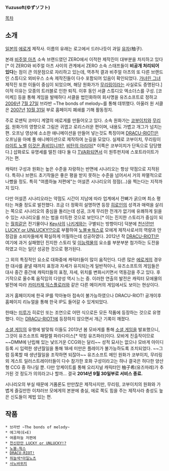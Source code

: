 '''Yuzusoft(ゆずソフト)'''

[[목차]]
== 소개 ==
[[일본]]의 [[에로게]] 제작사. 이름의 유래는 로고에서 드러나듯이 과일 [[유자]](柚子).

본래 [[비주얼 아츠]] 소속 브랜드였던 ZERO에서 이적한 제작진이 대부분을 차지하고 있다[* 이 ZERO와 비주얼 아츠 사이의 관계에서 ZERO 소속 스태프들이 '''비공개 처리되어 있다'''는 점이 큰 의문점으로 자리하고 있는데, 역추적 결과 비주얼 아츠의 또 다른 브랜드인 스튜디오 뫼비우스 소속 제작진들이 다수 포함되어 있음이 확인되었다. [[가녀린 그녀]] 제작진 또한 이들이 중심이 되었으며, 해당 원화가가 [[무리링]]이라는 사실로도 증명된다.] 이적 이유는 모종의 트러블로 인한 퇴직. 이후 동인 서클 스튜디오 엑소더스를 구성. [코미케]] 등을 통해 게임을 발매하다 서클을 법인화하여 회사명을 유즈소프트로 정하고 [[2006년]] [[7월 27일]] 브라반 ~The bonds of melody~를 통해 데뷔했다. 아울러 원 서클은 [[2007년]] [[10월 31일]] 부로 홈페이지 폐쇄를 기해 활동정지.

주로 로맨틱 코미디 계열의 에로게를 만들어오고 있다. 소속 원화가는 [[코부이치]]와 [[무리링]]. 원화가의 영향으로 그림은 귀엽고 로리스러운 편이며, 내용도 가볍고 개그가 넘치는 편. 오프닝 영상에 소소한 애니메이션을 만들어 넣는것도 특징이며 [[DRACU-RIOT!]]은 오프닝을 아예 풀 애니메이션으로 제작하여 눈길을 모았다. 실제로 코부이치, 무리링이 [[라이트 노벨]]  [[이것은 좀비입니까?]], [[비탄의 아리아]][* 이쪽은 코부이치가 단독으로 담당했다.] 삽화로도 유명세를 떨친 데다 둘 다 [[TVA]]화되면서 이 원투펀치에 스포트라이트가 가는 편.

캐릭터 구성과 원화는 높은 수준을 자랑하는 반면에 시나리오는 항상 약점으로 지적된다. 특히나 브랜드 초기작들은 좋은 평을 받지 못하는 수준을 넘어서서 거의 파멸적으로 나빴을 정도. 특히 "여름하늘 저편에"는 어설픈 시나리오의 정점(...)을 찍는다는 지적까지 있다.

다만 어설픈 시나리오라는 약점도 시간이 지남에 따라 업계에서 잔뼈가 굵으며 최소 평타는 쳐줄 정도로 발전했다. 조금 더 정확히 설명하면 등장 [[히로인]]의 성격과 매력을 살리는 쪽으로 시나리오의 중심을 돌리는데 성공, 크게 무리한 전개가 없기에 유쾌하게 읽을 수 있는 시나리오를 쓰는 법을 터득한 것으로 보인다.[* 이는 진지한 스토리가 중심이 되는 [[월희]]같은 전기물이나 [[Key]]사의 [[나키게]]와는 구별되는 방향이다] 덕분에 [[천신란만 LUCKY or UNLUCKY%21%3F|천신란만 LUCKY or UNLUCKY!?]]으로 부활하여 [[노블☆웍스]]로 모에게 제작사로서의 역량과 안정감을 소비자들에게 확실하게 어필하는데 성공하였다. 2012년 작 [[DRACU-RIOT!]]은 여기에 과거 실패했던 진지한 스토리 및 [[이능력물]]의 요소를 부분부분 첨가하는 도전을 하였고 이는 일단 성공한 것으로 평가된다. 

그 외의 특징적인 요소로 대화중에 캐릭터들이 많이 움직인다. 다른 많은 [[에로게]]의 경우 한 대사를 끝낼 때까지 표정과 자세가 유지되는게 일반적이나, 유즈소프트의 게임들은 대사 중간 중간에 캐릭터들의 표정, 자세, 위치를 변화시키면서 역동감을 주고 있다. 후기작으로 올수록 움직임의 다양성 역시 느는 중. 이러한 연출의 발전은 캐릭터 모에물의 발전에 따라 [[카미카제 익스플로러]]와 같은 다른 메이커의 게임에서도 보이는 현상이다.

과거 홈페이지에 한국 IP를 막아놓아 접속이 불가능하였으나 DRACU-RIOT! 공개이후 홈페이지 리뉴얼을 통해 한국 IP도 들어갈 수 있게되었다.

한때는 [[미루]]가 히로인 또는 조연으로 어떤 식으로든 모든 작품에 등장하는 것으로 유명했다. 이는 [[DRACU-RIOT!]]에 등장하지 않으면서 개근 기록이 깨졌다.

[[소셜 게임]]의 유행에 발맞춰 이들도 2013년 봄 모바게를 통해 [[소셜 게임]]을 발표했으니, 그것이 유즈소프트 패럴렐 파라다이스[* 약칭 유즈파라]이다. 모바게 진출작이므로 ~~DMM에 난립해 있는 낯뜨거운 CCG와는 달리~~ 성적 묘사는 없으나 모바게 아이디 등록 시 입력한 생년월일을 통해 18세 미만은 플레이가 불가능하도록 조치되었다. ~~그럼 등록할 때 생년월일을 조작하면 되잖아~~ 유즈소프트 메인 원화가 코부이치, 무리링 외 게스트 일러스트레이터들이 다수 참가한 호화 구성이라고는 하나 결국은 허다한 양산형 CCG 중 하나일 뿐. 다만 앙케이트를 통해 오리지널 캐릭터인 柚子希(유즈마레)가 추가된 것 정도가 의의라고나 할까... 결국 '''2014년 9월 30일부로 서비스 종료.'''

시나리오의 부실 때문에 거품론도 만만찮은 제작사지만, 무리링, 코부이치의 원화와 가볍게 즐길만한 이챠러브 모에게의 본분에 충실, 에로 쪽도 힘을 주는 제작사라 충성도 높은 신도들이 제법 있는 편.

== 작품 ==
 * 브라반 ~The bonds of melody~
 * 에그제(E×E)
 * 여름하늘 저편에
 * [[천신란만 LUCKY or UNLUCKY%21%3F|천신란만 LUCKY or UNLUCKY!?]]
 * [[노블☆웍스]] 
 * [[DRACU-RIOT!]]
 * [[하늘색*아일노츠]]
 * [[사노바위치]]
